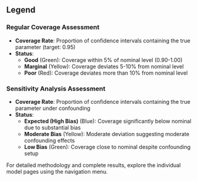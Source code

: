 ## Legend

### Regular Coverage Assessment
- **Coverage Rate**: Proportion of confidence intervals containing the true parameter (target: 0.95)
- **Status**:
  - **Good** (Green): Coverage within 5% of nominal level (0.90-1.00)
  - **Marginal** (Yellow): Coverage deviates 5-10% from nominal level
  - **Poor** (Red): Coverage deviates more than 10% from nominal level

### Sensitivity Analysis Assessment
- **Coverage Rate**: Proportion of confidence intervals containing the true parameter under confounding
- **Status**:
  - **Expected (High Bias)** (Blue): Coverage significantly below nominal due to substantial bias
  - **Moderate Bias** (Yellow): Moderate deviation suggesting moderate confounding effects
  - **Low Bias** (Green): Coverage close to nominal despite confounding setup

For detailed methodology and complete results, explore the individual model pages using the navigation menu.
